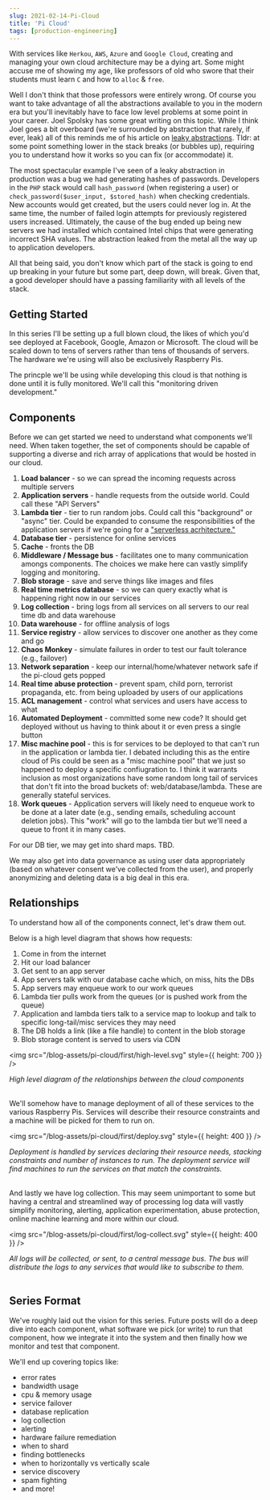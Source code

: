 ```yaml
---
slug: 2021-02-14-Pi-Cloud
title: 'Pi Cloud'
tags: [production-engineering]
---
```


With services like `Herkou`, `AWS`, `Azure` and `Google Cloud`, creating and managing your own cloud architecture may be a dying art. Some might accuse me of showing my age, like professors of old who swore that their students must learn `C` and how to `alloc` & `free`.

Well I don't think that those professors were entirely wrong. Of course you want to take advantage of all the abstractions available to you in the modern era but you'll inevitably have to face low level problems at some point in your career. Joel Spolsky has some great writing on this topic. While I think Joel goes a bit overboard (we're surrounded by abstraction that rarely, if ever, leak) all of this reminds me of his article on [leaky abstractions](https://www.joelonsoftware.com/2002/11/11/the-law-of-leaky-abstractions/). Tldr: at some point something lower in the stack breaks (or bubbles up), requiring you to understand how it works so you can fix (or accommodate) it.

The most spectacular example I've seen of a leaky abstraction in production was a bug we had generating hashes of passwords. Developers in the `PHP` stack would call `hash_password` (when registering a user) or `check_password($user_input, $stored_hash)` when checking credentials. New accounts would get created, but the users could never log in. At the same time, the number of failed login attempts for previously registered users increased. Ultimately, the cause of the bug ended up being new servers we had installed which contained Intel chips that were generating incorrect SHA values. The abstraction leaked from the metal all the way up to application developers.

All that being said, you don't know which part of the stack is going to end up breaking in your future but some part, deep down, will break. Given that, a good developer should have a passing familiarity with all levels of the stack.

## Getting Started

In this series I'll be setting up a full blown cloud, the likes of which you'd see deployed at Facebook, Google, Amazon or Microsoft. The cloud will be scaled down to tens of servers rather than tens of thousands of servers. The hardware we're using will also be exclusively Raspberry Pis.

The princple we'll be using while developing this cloud is that nothing is done until it is fully monitored. We'll call this "monitoring driven development."

## Components

Before we can get started we need to understand what components we'll need. When taken together, the set of components should be capable of supporting a diverse and rich array of applications that would be hosted in our cloud.

1. **Load balancer** - so we can spread the incoming requests across multiple servers
2. **Application servers** - handle requests from the outside world. Could call these "API Servers"
3. **Lambda tier** - tier to run random jobs. Could call this "background" or "async" tier. Could be expanded to consume the responsibilities of the application servers if we're going for a ["serverless acrhitecture."](https://martinfowler.com/articles/serverless.html)
4. **Database tier** - persistence for online services
5. **Cache** - fronts the DB
6. **Middleware / Message bus** - facilitates one to many communication amongs components. The choices we make here can vastly simplify logging and monitoring.
7. **Blob storage** - save and serve things like images and files
8. **Real time metrics database** - so we can query exactly what is happening right now in our services
9. **Log collection** - bring logs from all services on all servers to our real time db and data warehouse
10. **Data warehouse** - for offline analysis of logs
11. **Service registry** - allow services to discover one another as they come and go
12. **Chaos Monkey** - simulate failures in order to test our fault tolerance (e.g., failover)
13. **Network separation** - keep our internal/home/whatever network safe if the pi-cloud gets popped
14. **Real time abuse protection** - prevent spam, child porn, terrorist propaganda, etc. from being uploaded by users of our applications
15. **ACL management** - control what services and users have access to what
16. **Automated Deployment** - committed some new code? It should get deployed without us having to think about it or even press a single button
17. **Misc machine pool** - this is for services to be deployed to that can't run in the application or lambda tier. I debated including this as the entire cloud of Pis could be seen as a "misc machine pool" that we just so happened to deploy a specific confiugration to. I think it warrants inclusion as most organizations have some random long tail of services that don't fit into the broad buckets of: web/database/lambda. These are generally stateful services.
18. **Work queues** - Application servers will likely need to enqueue work to be done at a later date (e.g., sending emails, scheduling account deletion jobs). This "work" will go to the lambda tier but we'll need a queue to front it in many cases.

For our DB tier, we may get into shard maps. TBD.

We may also get into data governance as using user data appropriately (based on whatever consent we've collected from the user), and properly anonymizing and deleting data is a big deal in this era.

## Relationships

To understand how all of the components connect, let's draw them out.

Below is a high level diagram that shows how requests:

1. Come in from the internet
2. Hit our load balancer
3. Get sent to an app server
4. App servers talk with our database cache which, on miss, hits the DBs
5. App servers may enqueue work to our work queues
6. Lambda tier pulls work from the queues (or is pushed work from the queue)
7. Application and lambda tiers talk to a service map to lookup and talk to specific long-tail/misc services they may need
8. The DB holds a link (like a file handle) to content in the blob storage
9. Blob storage content is served to users via CDN

<img src="/blog-assets/pi-cloud/first/high-level.svg" style={{ height: 700 }} />
<figcaption style={{ textAlign: 'center' }}>
  <i>High level diagram of the relationships between the cloud components</i>
</figcaption>
<br />

We'll somehow have to manage deployment of all of these services to the various Raspberry Pis. Services will describe their resource constraints and a machine will be picked for them to run on.

<img src="/blog-assets/pi-cloud/first/deploy.svg" style={{ height: 400 }} />
<figcaption style={{ textAlign: 'center' }}>
  <i>
    Deployment is handled by services declaring their resource needs, stacking
    constraints and number of instances to run. The deployment service will find
    machines to run the services on that match the constraints.
  </i>
</figcaption>
<br />

And lastly we have log collection. This may seem unimportant to some but having a central and streamlined way of processing log data will vastly simplify monitoring, alerting, application experimentation, abuse protection, online machine learning and more within our cloud.

<img
  src="/blog-assets/pi-cloud/first/log-collect.svg"
  style={{ height: 400 }}
/>
<figcaption style={{ textAlign: 'center' }}>
  <i>
    All logs will be collected, or sent, to a central message bus. The bus will
    distribute the logs to any services that would like to subscribe to them.
  </i>
</figcaption>
<br />

## Series Format

We've roughly laid out the vision for this series. Future posts will do a deep dive into each component, what software we pick (or write) to run that component, how we integrate it into the system and then finally how we monitor and test that component.

We'll end up covering topics like:

- error rates
- bandwidth usage
- cpu & memory usage
- service failover
- database replication
- log collection
- alerting
- hardware failure remediation
- when to shard
- finding bottlenecks
- when to horizontally vs vertically scale
- service discovery
- spam fighting
- and more!
